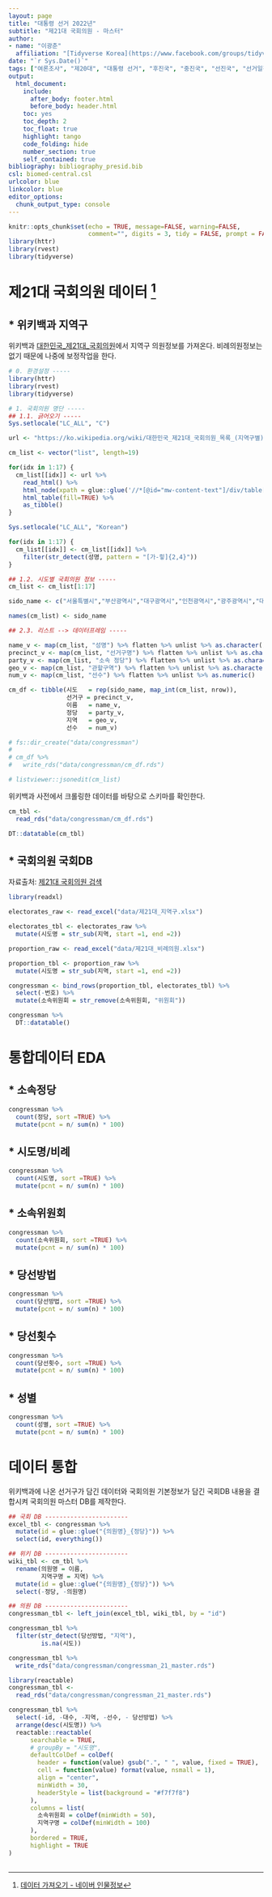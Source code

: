 ```yaml
---
layout: page
title: "대통령 선거 2022년"
subtitle: "제21대 국회의원 - 마스터"
author:
- name: "이광춘"
  affiliation: "[Tidyverse Korea](https://www.facebook.com/groups/tidyverse/)"
date: "`r Sys.Date()`"
tags: ["여론조사", "제20대", "대통령 선거", "후진국", "중진국", "선진국", "선거일정", "경선", "선거통계", "중앙선거여론조사", "2030", "국회의원", "제21대", "SNS"]
output:
  html_document: 
    include:
      after_body: footer.html
      before_body: header.html
    toc: yes
    toc_depth: 2
    toc_float: true
    highlight: tango
    code_folding: hide
    number_section: true
    self_contained: true
bibliography: bibliography_presid.bib
csl: biomed-central.csl
urlcolor: blue
linkcolor: blue
editor_options: 
  chunk_output_type: console
---
```


```r
knitr::opts_chunk$set(echo = TRUE, message=FALSE, warning=FALSE,
                      comment="", digits = 3, tidy = FALSE, prompt = FALSE, fig.align = 'center')
library(httr)
library(rvest)
library(tidyverse)
```

# 제21대 국회의원 데이터 [^previous-crawling] {#congressman-data}

[^previous-crawling]: [데이터 가져오기 - 네이버 인물정보](https://statkclee.github.io/ingest-data/naver-people-info.html)

## * 위키백과 지역구 {#congressman-data-21}

위키백과 [대한민국_제21대_국회의원](https://ko.wikipedia.org/wiki/대한민국_제21대_국회의원_목록_(지역구별))에서 지역구 의원정보를 가져온다. 비례의원정보는 없기 때문에 나중에 보정작업을 한다.

```r
# 0. 환경설정 -----
library(httr)
library(rvest)
library(tidyverse)

# 1. 국회의원 명단 -----
## 1.1. 긁어오기 -----
Sys.setlocale("LC_ALL", "C")

url <- "https://ko.wikipedia.org/wiki/대한민국_제21대_국회의원_목록_(지역구별)"

cm_list <- vector("list", length=19)

for(idx in 1:17) {
  cm_list[[idx]] <- url %>% 
    read_html() %>% 
    html_node(xpath = glue::glue('//*[@id="mw-content-text"]/div/table[{idx+1}]')) %>% 
    html_table(fill=TRUE) %>% 
    as_tibble()
}

Sys.setlocale("LC_ALL", "Korean")

for(idx in 1:17) {
  cm_list[[idx]] <- cm_list[[idx]] %>% 
    filter(str_detect(성명, pattern = "[가-힣]{2,4}"))
}

## 1.2. 시도별 국회의원 정보 -----
cm_list <- cm_list[1:17] 

sido_name <- c("서울특별시","부산광역시","대구광역시","인천광역시","광주광역시","대전광역시","울산광역시","세종특별자치시","경기도","강원도","충청북도","충청남도","전라북도","전라남도","경상북도","경상남도", "제주특별자치도")

names(cm_list) <- sido_name

## 2.3. 리스트 --> 데이터프레임 -----

name_v <- map(cm_list, "성명") %>% flatten %>% unlist %>% as.character()
precinct_v <- map(cm_list, "선거구명") %>% flatten %>% unlist %>% as.character()
party_v <- map(cm_list, "소속 정당") %>% flatten %>% unlist %>% as.character()
geo_v <- map(cm_list, "관할구역") %>% flatten %>% unlist %>% as.character()
num_v <- map(cm_list, "선수") %>% flatten %>% unlist %>% as.numeric()

cm_df <- tibble(시도   = rep(sido_name, map_int(cm_list, nrow)),
                선거구 = precinct_v,
                이름   = name_v, 
                정당   = party_v,
                지역   = geo_v,
                선수   = num_v)

# fs::dir_create("data/congressman")
# 
# cm_df %>%
#   write_rds("data/congressman/cm_df.rds")

# listviewer::jsonedit(cm_list)

```

위키백과 사전에서 크롤링한 데이터를 바탕으로 스키마를 확인한다.

```r
cm_tbl <- 
  read_rds("data/congressman/cm_df.rds")

DT::datatable(cm_tbl)
```

## * 국회의원 국회DB {#congressman-data-21-DB}

자료출처: [제21대 국회의원 검색](https://open.assembly.go.kr/portal/assm/search/memberSchPage.do)

```r
library(readxl)

electorates_raw <- read_excel("data/제21대_지역구.xlsx")

electorates_tbl <- electorates_raw %>% 
  mutate(시도명 = str_sub(지역, start =1, end =2))

proportion_raw <- read_excel("data/제21대_비례의원.xlsx")

proportion_tbl <- proportion_raw %>% 
  mutate(시도명 = str_sub(지역, start =1, end =2))

congressman <- bind_rows(proportion_tbl, electorates_tbl) %>% 
  select(-번호) %>% 
  mutate(소속위원회 = str_remove(소속위원회, "위원회"))

congressman %>% 
  DT::datatable()
```

# 통합데이터 EDA {#congressman-data-21-DB-fusion}

## * 소속정당 {#congressman-data-21-DB-fusion-party}

```r
congressman %>% 
  count(정당, sort =TRUE) %>% 
  mutate(pcnt = n/ sum(n) * 100)
```

## * 시도명/비례 {#congressman-data-21-DB-fusion-local}

```r
congressman %>% 
  count(시도명, sort =TRUE) %>% 
  mutate(pcnt = n/ sum(n) * 100)
```

## * 소속위원회 {#congressman-data-21-DB-fusion-committee}

```r
congressman %>% 
  count(소속위원회, sort =TRUE) %>% 
  mutate(pcnt = n/ sum(n) * 100)
```

## * 당선방법 {#congressman-data-21-DB-proportion}

```r
congressman %>% 
  count(당선방법, sort =TRUE) %>% 
  mutate(pcnt = n/ sum(n) * 100)
```

## * 당선횟수 {#congressman-data-21-DB-counts}

```r
congressman %>% 
  count(당선횟수, sort =TRUE) %>% 
  mutate(pcnt = n/ sum(n) * 100)
```

## * 성별 {#congressman-data-21-DB-sex}

```r
congressman %>% 
  count(성별, sort =TRUE) %>% 
  mutate(pcnt = n/ sum(n) * 100)
```

# 데이터 통합 {#congressman-data-21-DB-go}

위키백과에 나온 선거구가 담긴 데이터와 국회의원 기본정보가 담긴 국회DB 내용을 결합시켜 국회의원 마스터 DB를 제작한다.

```r
## 국회 DB -----------------------
excel_tbl <- congressman %>% 
  mutate(id = glue::glue("{의원명}_{정당}")) %>% 
  select(id, everything())

## 위키 DB -----------------------
wiki_tbl <- cm_tbl %>% 
  rename(의원명 = 이름,
         지역구명 = 지역) %>% 
  mutate(id = glue::glue("{의원명}_{정당}")) %>% 
  select(-정당, -의원명)

## 의원 DB -----------------------
congressman_tbl <- left_join(excel_tbl, wiki_tbl, by = "id")

congressman_tbl %>% 
  filter(str_detect(당선방법, "지역"),
         is.na(시도))

congressman_tbl %>% 
  write_rds("data/congressman/congressman_21_master.rds")
```

```r
library(reactable)
congressman_tbl <- 
  read_rds("data/congressman/congressman_21_master.rds")

congressman_tbl %>% 
  select(-id, -대수, -지역, -선수, - 당선방법) %>% 
  arrange(desc(시도명)) %>% 
  reactable::reactable(
      searchable = TRUE,
      # groupBy = "시도명",
      defaultColDef = colDef(
        header = function(value) gsub(".", " ", value, fixed = TRUE),
        cell = function(value) format(value, nsmall = 1),
        align = "center",
        minWidth = 30,
        headerStyle = list(background = "#f7f7f8")
      ),
      columns = list(
        소속위원회 = colDef(minWidth = 50),
        지역구명 = colDef(minWidth = 100)
      ),
      bordered = TRUE,
      highlight = TRUE
)
  

```

